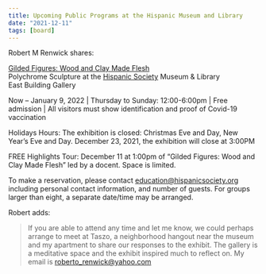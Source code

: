 ```yaml
---
title: Upcoming Public Programs at the Hispanic Museum and Library
date: "2021-12-11"
tags: [board]
---
```


Robert M Renwick shares:

[Gilded Figures: Wood and Clay Made Flesh](https://hispanicsociety.org/exhibitions/current-exhibitions/gilded-figures-wood-and-clay-made-flesh/)<br/>
Polychrome Sculpture at the [Hispanic Society](https://hispanicsociety.org/) Museum & Library<br/>
East Building Gallery

Now – January 9, 2022 | Thursday to Sunday: 12:00-6:00pm | Free admission | All visitors must show identification and proof of Covid-19 vaccination

Holidays Hours: The exhibition is closed: Christmas Eve and Day, New Year’s Eve and Day. December 23, 2021, the exhibition will close at 3:00PM

FREE Highlights Tour: December 11 at 1:00pm of “Gilded Figures: Wood and Clay Made Flesh” led by a docent. Space is limited.

To make a reservation, please contact education@hispanicsociety.org including personal contact information, and number of guests. For groups larger than eight, a separate date/time may be arranged.

Robert adds:

> If you are able to attend any time and let me know, we could perhaps arrange to meet at Taszo, a neighborhood hangout near the museum and my apartment to share our responses to the exhibit. The gallery is a meditative space and the exhibit inspired much to reflect on. My email is roberto_renwick@yahoo.com
